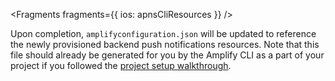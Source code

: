 
<Fragments fragments={{ ios: apnsCliResources }} />

Upon completion, `amplifyconfiguration.json` will be updated to reference the newly provisioned backend push notifications resources. Note that this file should already be generated for you by the Amplify CLI as a part of your project if you followed the [project setup walkthrough](/lib/project-setup/prereq).
